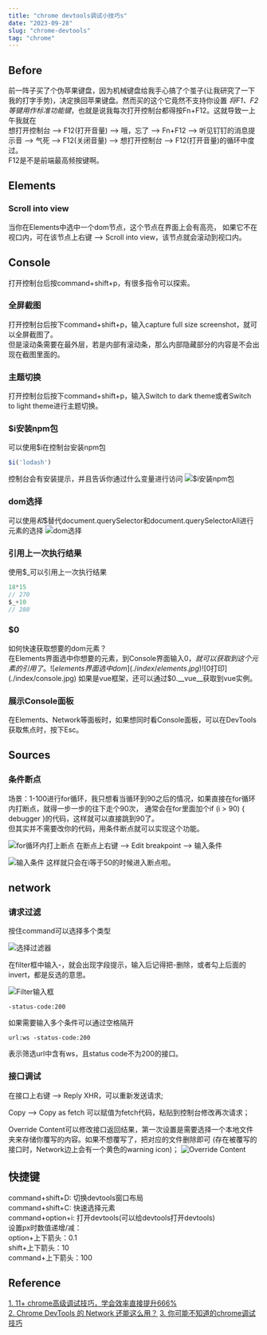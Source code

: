 ```yaml
---
title: "chrome devtools调试小技巧s"
date: "2023-09-28"
slug: "chrome-devtools"
tag: "chrome"
---
```


## Before
前一阵子买了个伪苹果键盘，因为机械键盘给我手心搞了个茧子(让我研究了一下我的打字手势)，决定换回苹果键盘。然而买的这个它竟然不支持你设置
*将F1、F2等键用作标准功能键*，也就是说我每次打开控制台都得按Fn+F12。这就导致一上午我就在  
想打开控制台 --> F12(打开音量) -->
哦，忘了 --> Fn+F12 --> 听见钉钉的消息提示音 --> 气死 --> F12(关闭音量) --> 想打开控制台 --> F12(打开音量)的循环中度过。  
F12是不是前端最高频按键啊。

## Elements

### Scroll into view
当你在Elements中选中一个dom节点，这个节点在界面上会有高亮，
如果它不在视口内，可在该节点上右键 --> Scroll into view，该节点就会滚动到视口内。

## Console
打开控制台后按command+shift+p，有很多指令可以探索。

### 全屏截图
打开控制台后按下command+shift+p，输入capture full size screenshot，就可以全屏截图了。  
但是滚动条需要在最外层，若是内部有滚动条，那么内部隐藏部分的内容是不会出现在截图里面的。

### 主题切换
打开控制台后按下command+shift+p，输入Switch to dark theme或者Switch to light theme进行主题切换。

### $i安装npm包
可以使用$i在控制台安装npm包
```ts
$i('lodash')
```
控制台会有安装提示，并且告诉你通过什么变量进行访问
![$i安装npm包](./index/install.jpg)

### dom选择
可以使用$和$$替代document.querySelector和document.querySelectorAll进行元素的选择
![dom选择](./index/query-dom.jpg)

### 引用上一次执行结果
使用$_可以引用上一次执行结果
```ts
18*15
// 270
$_+10
// 280 
```

### $0
如何快速获取想要的dom元素？  
在Elements界面选中你想要的元素，到Console界面输入$0，就可以获取到这个元素的引用了。
![elements界面选中dom](./index/elements.jpg)
![$0打印](./index/console.jpg)
如果是vue框架，还可以通过$0.__vue__获取到vue实例。

### 展示Console面板
在Elements、Network等面板时，如果想同时看Console面板，可以在DevTools获取焦点时，按下Esc。

## Sources

### 条件断点
场景：1-100进行for循环，我只想看当循环到90之后的情况，如果直接在for循环内打断点，就得一步一步的往下走个90次，
通常会在for里面加个if (i > 90) \{ debugger }的代码，这样就可以直接跳到90了。  
但其实并不需要改你的代码，用条件断点就可以实现这个功能。

![for循环内打上断点](./index/break-point.jpg)
在断点上右键 --> Edit breakpoint --> 输入条件

![输入条件](./index/condition.jpg)
这样就只会在i等于50的时候进入断点啦。

## network

### 请求过滤
按住command可以选择多个类型

![选择过滤器](./index/filters.jpg)

在filter框中输入-，就会出现字段提示，输入后记得把-删除，或者勾上后面的invert，都是反选的意思。

![Filter输入框](./index/text-filter.jpg)

```
-status-code:200
```
如果需要输入多个条件可以通过空格隔开
```
url:ws -status-code:200
```
表示筛选url中含有ws，且status code不为200的接口。

### 接口调试
在接口上右键 --> 
Reply XHR，可以重新发送请求;  

Copy --> Copy as fetch 可以赋值为fetch代码，粘贴到控制台修改再次请求；  

Override Content可以修改接口返回结果，第一次设置是需要选择一个本地文件夹来存储你覆写的内容。如果不想覆写了，把对应的文件删除即可
(存在被覆写的接口时，Network边上会有一个黄色的warning icon)；
![Override Content](./index/override.jpg)

## 快捷键
command+shift+D: 切换devtools窗口布局  
command+shift+C: 快速选择元素  
command+option+i: 打开devtools(可以给devtools打开devtools)  
设置px时数值递增/减：  
option+上下箭头：0.1  
shift+上下箭头：10  
command+上下箭头：100  



## Reference
[1. 11+ chrome高级调试技巧，学会效率直接提升666%](https://juejin.cn/post/7085135692568723492#heading-10)  
[2. Chrome DevTools 的 Network 还能这么用？](https://cloud.tencent.com/developer/article/2159907)
[3. 你可能不知道的chrome调试技巧](https://zhuanlan.zhihu.com/p/102917011)
